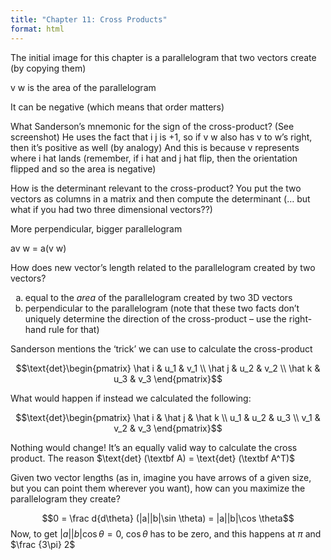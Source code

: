 ```yaml
---
title: "Chapter 11: Cross Products"
format: html
---
```


The initial image for this chapter is a parallelogram that two vectors create (by copying them)

v \times w is the area of the parallelogram

It can be negative (which means that order matters)

What Sanderson's mnemonic for the sign of the cross-product?
(See screenshot)
He uses the fact that i \times j is +1, so if v \times w also has v to w's right, then it's positive as well (by analogy)
And this is because v represents where i hat lands (remember, if i hat and j hat flip, then the orientation flipped and so the area is negative)

How is the determinant relevant to the cross-product?
You put the two vectors as columns in a matrix and then compute the determinant (... but what if you had two three dimensional vectors??)

More perpendicular, bigger parallelogram

av \times w = a(v \times w)

How does new vector's length related to the parallelogram created by two vectors?

a) equal to the *area* of the parallelogram created by two 3D vectors
b) perpendicular to the parallelogram
(note that these two facts don't uniquely determine the direction of the cross-product -- use the right-hand rule for that)

Sanderson mentions the 'trick' we can use to calculate the cross-product

$$\text{det}\begin{pmatrix} \hat i & u_1 & v_1 \\ \hat j & u_2 & v_2 \\ \hat k & u_3 & v_3  \end{pmatrix}$$

What would happen if instead we calculated the following:

$$\text{det}\begin{pmatrix} \hat i & \hat j & \hat k \\ u_1 & u_2 & u_3 \\ v_1 & v_2 & v_3  \end{pmatrix}$$

Nothing would change! It's an equally valid way to calculate the cross product. The reason $\text{det} (\textbf A) = \text{det} (\textbf A^T)$

Given two vector lengths (as in, imagine you have arrows of a given size, but you can point them wherever you want), how can you maximize the parallelogram they create?

$$0 = \frac d{d\theta} (|a||b|\sin \theta) = |a||b|\cos \theta$$ Now, to get $|a||b|\cos \theta = 0$, $\cos \theta$ has to be zero, and this happens at $\pi$ and $\frac {3\pi} 2$